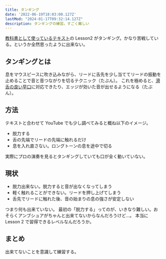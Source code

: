 ```yaml
---
title: タンギング
date: '2022-06-19T18:03:00.127Z'
lastMod: "2024-01-17T09:32:14.127Z"
description: タンギングの練習。すごく難しい
---
```


[教科書として使っているテキスト](https://amzn.to/39E6zWX)の Lesson2 がタンギング。かなり苦戦している。というか全然思ったように出来ない。

## タンギングとは

息をマウスピースに吹き込みながら、リードに舌先を少し当ててリードの振動を止めることで音と音つながりを切るテクニック（たぶん）。
これを極めると、[滑舌の良い早口](https://www.youtube.com/watch?v=sKCgdCQDMac)に対応できたり、エッジが効いた音が出せるようになる（たぶん）。

## 方法

テキストと合わせて YouTube でも少し調べてみると概ね以下のイメージ。

* 脱力する
* 舌の先端でリードの先端に触れるだけ
* 息を入れ直さない。ロングトーンの息を途中で切る

実際にプロの演奏を見るとタンギングしていても口が全く動いていない。

## 現状

* 脱力出来ない。脱力すると音が出なくなってしまう
* 軽く触れることができない。リードを押し上げてしまう
* 舌先でリードに触れた後、音の始まりの息の強さが安定しない

つまり何も出来ていない。 最初の「脱力する」ってのが、いきなり難しい。おそらくアンブシュアがちゃんと出来てないからなんだろうけど…。
本当に Lesson 2 で習得できるレベルなんだろうか。

## まとめ

出来てないことを意識して練習する。